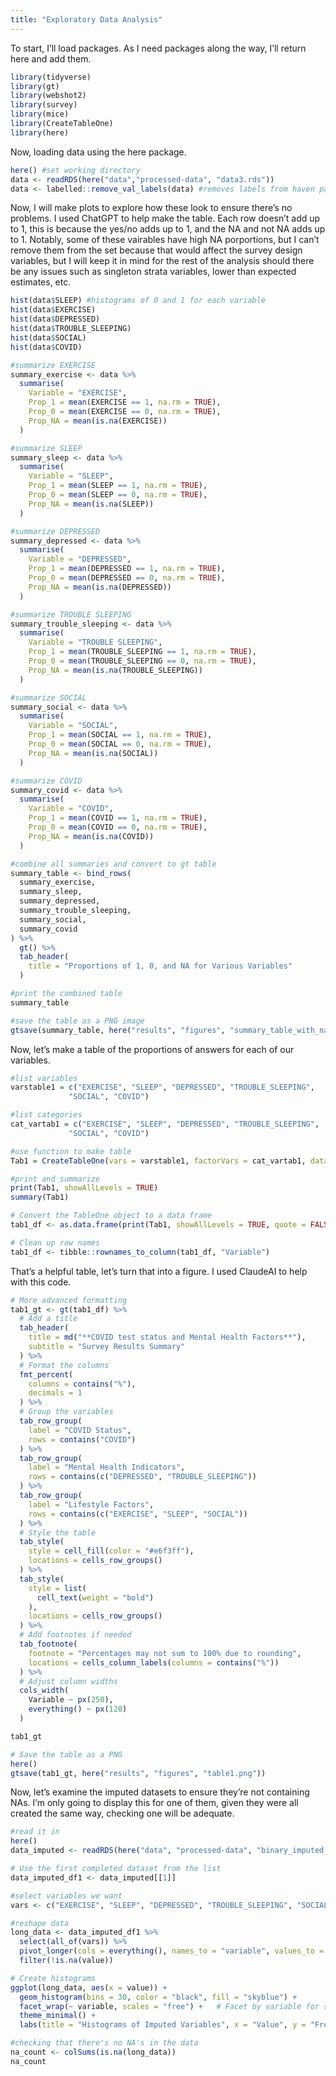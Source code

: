 ```yaml
---
title: "Exploratory Data Analysis"
---
```


To start, I'll load packages. As I need packages along the way, I'll return here and add them.
```r
library(tidyverse)
library(gt)
library(webshot2)
library(survey)
library(mice)
library(CreateTableOne)
library(here)
```

Now, loading data using the here package.
```r
here() #set working directory
data <- readRDS(here("data","processed-data", "data3.rds"))
data <- labelled::remove_val_labels(data) #removes labels from haven package which cause problems
```

Now, I will make plots to explore how these look to ensure there's no problems. I used ChatGPT to help make the table. Each row doesn't add up to 1, this is because the yes/no adds up to 1, and the NA and not NA adds up to 1. Notably, some of these vairables have high NA porportions, but I can't remove them from the set because that would affect the survey design variables, but I will keep it in mind for the rest of the analysis should there be any issues such as singleton strata variables, lower than expected estimates, etc.
```r
hist(data$SLEEP) #histograms of 0 and 1 for each variable
hist(data$EXERCISE)
hist(data$DEPRESSED)
hist(data$TROUBLE_SLEEPING)
hist(data$SOCIAL)
hist(data$COVID)
```

```r
#summarize EXERCISE
summary_exercise <- data %>%
  summarise(
    Variable = "EXERCISE",
    Prop_1 = mean(EXERCISE == 1, na.rm = TRUE),
    Prop_0 = mean(EXERCISE == 0, na.rm = TRUE),
    Prop_NA = mean(is.na(EXERCISE))
  )

#summarize SLEEP
summary_sleep <- data %>%
  summarise(
    Variable = "SLEEP",
    Prop_1 = mean(SLEEP == 1, na.rm = TRUE),
    Prop_0 = mean(SLEEP == 0, na.rm = TRUE),
    Prop_NA = mean(is.na(SLEEP))
  )

#summarize DEPRESSED
summary_depressed <- data %>%
  summarise(
    Variable = "DEPRESSED",
    Prop_1 = mean(DEPRESSED == 1, na.rm = TRUE),
    Prop_0 = mean(DEPRESSED == 0, na.rm = TRUE),
    Prop_NA = mean(is.na(DEPRESSED))
  )

#summarize TROUBLE SLEEPING
summary_trouble_sleeping <- data %>%
  summarise(
    Variable = "TROUBLE SLEEPING",
    Prop_1 = mean(TROUBLE_SLEEPING == 1, na.rm = TRUE),
    Prop_0 = mean(TROUBLE_SLEEPING == 0, na.rm = TRUE),
    Prop_NA = mean(is.na(TROUBLE_SLEEPING))
  )

#summarize SOCIAL
summary_social <- data %>%
  summarise(
    Variable = "SOCIAL",
    Prop_1 = mean(SOCIAL == 1, na.rm = TRUE),
    Prop_0 = mean(SOCIAL == 0, na.rm = TRUE),
    Prop_NA = mean(is.na(SOCIAL))
  )

#summarize COVID
summary_covid <- data %>%
  summarise(
    Variable = "COVID",
    Prop_1 = mean(COVID == 1, na.rm = TRUE),
    Prop_0 = mean(COVID == 0, na.rm = TRUE),
    Prop_NA = mean(is.na(COVID))
  )

#combine all summaries and convert to gt table
summary_table <- bind_rows(
  summary_exercise, 
  summary_sleep, 
  summary_depressed, 
  summary_trouble_sleeping, 
  summary_social, 
  summary_covid
) %>%
  gt() %>%
  tab_header(
    title = "Proportions of 1, 0, and NA for Various Variables"
  )

#print the combined table
summary_table

#save the table as a PNG image
gtsave(summary_table, here("results", "figures", "summary_table_with_nas.png"))
```
Now, let's make a table of the proportions of answers for each of our variables. 
```r
#list variables
varstable1 = c("EXERCISE", "SLEEP", "DEPRESSED", "TROUBLE_SLEEPING", 
             "SOCIAL", "COVID")

#list categories
cat_vartab1 = c("EXERCISE", "SLEEP", "DEPRESSED", "TROUBLE_SLEEPING", 
             "SOCIAL", "COVID")

#use function to make table
Tab1 = CreateTableOne(vars = varstable1, factorVars = cat_vartab1, data = data)

#print and summarize
print(Tab1, showAllLevels = TRUE)
summary(Tab1)

# Convert the TableOne object to a data frame
tab1_df <- as.data.frame(print(Tab1, showAllLevels = TRUE, quote = FALSE, noSpaces = TRUE))

# Clean up row names
tab1_df <- tibble::rownames_to_column(tab1_df, "Variable")
```


That's a helpful table, let's turn that into a figure. I used ClaudeAI to help with this code.
```r
# More advanced formatting
tab1_gt <- gt(tab1_df) %>%
  # Add a title
  tab_header(
    title = md("**COVID test status and Mental Health Factors**"),
    subtitle = "Survey Results Summary"
  ) %>%
  # Format the columns
  fmt_percent(
    columns = contains("%"),
    decimals = 1
  ) %>%
  # Group the variables
  tab_row_group(
    label = "COVID Status",
    rows = contains("COVID")
  ) %>%
  tab_row_group(
    label = "Mental Health Indicators",
    rows = contains(c("DEPRESSED", "TROUBLE_SLEEPING"))
  ) %>%
  tab_row_group(
    label = "Lifestyle Factors",
    rows = contains(c("EXERCISE", "SLEEP", "SOCIAL"))
  ) %>%
  # Style the table
  tab_style(
    style = cell_fill(color = "#e6f3ff"),
    locations = cells_row_groups()
  ) %>%
  tab_style(
    style = list(
      cell_text(weight = "bold")
    ),
    locations = cells_row_groups()
  ) %>%
  # Add footnotes if needed
  tab_footnote(
    footnote = "Percentages may not sum to 100% due to rounding",
    locations = cells_column_labels(columns = contains("%"))
  ) %>%
  # Adjust column widths
  cols_width(
    Variable ~ px(250),
    everything() ~ px(120)
  )

tab1_gt

# Save the table as a PNG
here()
gtsave(tab1_gt, here("results", "figures", "table1.png"))
```

Now, let's examine the imputed datasets to ensure they're not containing NAs. I'm only going to display this for one of them, given they were all created the same way, checking one will be adequate.
```r
#read it in
here()
data_imputed <- readRDS(here("data", "processed-data", "binary_imputed_datasets.rds"))

# Use the first completed dataset from the list
data_imputed_df1 <- data_imputed[[1]]

#select variables we want
vars <- c("EXERCISE", "SLEEP", "DEPRESSED", "TROUBLE_SLEEPING", "SOCIAL", "COVID")

#reshape data
long_data <- data_imputed_df1 %>%
  select(all_of(vars)) %>%
  pivot_longer(cols = everything(), names_to = "variable", values_to = "value") %>%
  filter(!is.na(value))

# Create histograms
ggplot(long_data, aes(x = value)) +
  geom_histogram(bins = 30, color = "black", fill = "skyblue") +
  facet_wrap(~ variable, scales = "free") +   # Facet by variable for separate histograms
  theme_minimal() +
  labs(title = "Histograms of Imputed Variables", x = "Value", y = "Frequency")

#checking that there's no NA's in the data
na_count <- colSums(is.na(long_data))
na_count
```


